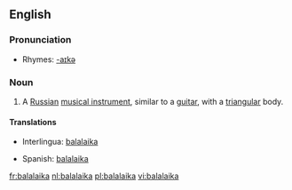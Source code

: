 {{wikipedia}}
==English==

===Pronunciation===
*Rhymes: [[Rhymes:English:-aɪkə|-aɪkə]]

===Noun===
{{en-noun}}

# A [[Russian]] [[musical instrument]], similar to a [[guitar]], with a [[triangular]] body.

====Translations====
{{top}}
*Interlingua: [[#Interlingua|balalaika]]
{{mid}}
*Spanish: [[#Spanish|balalaika]]
{{bottom}}

[[fr:balalaika]]
[[nl:balalaika]]
[[pl:balalaika]]
[[vi:balalaika]]